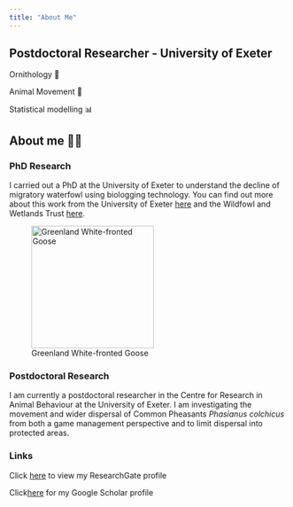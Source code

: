 ```yaml
---
title: "About Me"
---
```


## Postdoctoral Researcher - University of Exeter

Ornithology 🦢

Animal Movement 🐾

Statistical modelling 📊

## About me 👨‍🔬

### PhD Research

I carried out a PhD at the University of Exeter to understand the decline of migratory waterfowl using biologging technology. You can find out more about this work from the University of Exeter [here](https://biosciences.exeter.ac.uk/staff/profile/index.php?web_id=Luke_Ozsanlav-Harris) and the Wildfowl and Wetlands Trust [here](https://www.wwt.org.uk/our-work/wetland-conservation-unit/meet-the-team/luke-ozsanlav-harris/).

![Greenland White-fronted Goose](images/GWF_image.png){fig-align="center" width="221"}

### Postdoctoral Research

I am currently a postdoctoral researcher in the Centre for Research in Animal Behaviour at the University of Exeter. I am investigating the movement and wider dispersal of Common Pheasants *Phasianus colchicus* from both a game management perspective and to limit dispersal into protected areas.

### Links

Click [here](https://www.researchgate.net/profile/Luke-Ozsanlav-Harris) to view my ResearchGate profile

Click[here](https://scholar.google.co.uk/citations?user=9VyBol4AAAAJ&hl=en) for my Google Scholar profile
